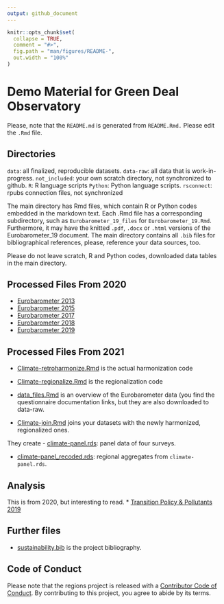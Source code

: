 ```yaml
---
output: github_document
---
```


<!-- README.md is generated from README.Rmd. Please edit that file -->

```r
knitr::opts_chunk$set(
  collapse = TRUE,
  comment = "#>",
  fig.path = "man/figures/README-",
  out.width = "100%"
)
```

# Demo Material for Green Deal Observatory

<!-- badges: start -->
<!-- badges: end -->

Please, note that the `README.md` is generated from `README.Rmd.` Please edit the `.Rmd` file.

## Directories

`data`: all finalized, reproducible datasets.
`data-raw`: all data that is work-in-progress.
`not_included`: your own scratch directory, not synchronized to github.
`R`: R language scripts
`Python`: Python language scripts.
`rsconnect`: rpubs connection files, not synchronized

The main directory has Rmd files, which contain R or Python codes embedded in the markdown text.  Each .Rmd file has a corresponding subdirectory, such as `Eurobarometer_19_files` for `Eurobarometer_19.Rmd`. Furthermore, it may have the knitted `.pdf`, `.docx` or `.html` versions of the Eurobarometer_19 document. The main directory contains all `.bib` files for bibliographical references, please, reference your data sources, too. 

Please do not leave scratch, R and Python codes, downloaded data tables in the main directory.


## Processed Files From 2020

* [Eurobarometer 2013](https://github.com/dataobservatory-eu/sustainability/blob/master/Eurobarometer_13.md)
* [Eurobarometer 2015](https://github.com/dataobservatory-eu/sustainability/blob/master/Eurobarometer_15.md)
* [Eurobarometer 2017](https://github.com/dataobservatory-eu/sustainability/blob/master/Eurobarometer_17.md)
* [Eurobarometer 2018](https://github.com/dataobservatory-eu/sustainability/blob/master/Eurobarometer_18.md)
* [Eurobarometer 2019](https://github.com/dataobservatory-eu/sustainability/blob/master/Eurobarometer_19.md)

## Processed Files From 2021

* [Climate-retroharmonize.Rmd](https://github.com/dataobservatory-eu/sustainability/blob/main/Climate-retroharmonize.Rmd) is the actual harmonization code

* [Climate-regionalize.Rmd](https://github.com/dataobservatory-eu/sustainability/blob/main/Climate-Regionalize.Rmd) is the regionalization code

* [data_files.Rmd](https://github.com/dataobservatory-eu/sustainability/blob/main/data_files.Rmd) is an overview of the Eurobarometer data (you find the questionnaire documentation links, but they are also downloaded to data-raw.

* [Climate-join.Rmd](https://github.com/dataobservatory-eu/sustainability/blob/main/Climate-join.Rmd) joins your datasets with the newly harmonized, regionalized ones.


They create 
- [climate-panel.rds](https://github.com/dataobservatory-eu/sustainability/blob/main/data-raw/climate-panel.rds): panel data of four surveys.

- [climate-panel_recoded.rds](https://github.com/dataobservatory-eu/sustainability/blob/main/data-raw/climate-panel_recoded.rds): regional aggregates from `climate-panel.rds`.

## Analysis

This is from 2020, but interesting to read.
* [Transition Policy & Pollutants 2019](https://github.com/dataobservatory-eu/sustainability/blob/master/Transition_policy_polluntants.md)


## Further files

* [sustainability.bib](https://github.com/dataobservatory-eu/sustainability/blob/main/sustainability.bib) is the project bibliography.

## Code of Conduct

Please note that the regions project is released with a [Contributor Code of Conduct](https://contributor-covenant.org/version/2/0/CODE_OF_CONDUCT.html). By contributing to this project, you agree to abide by its terms.
